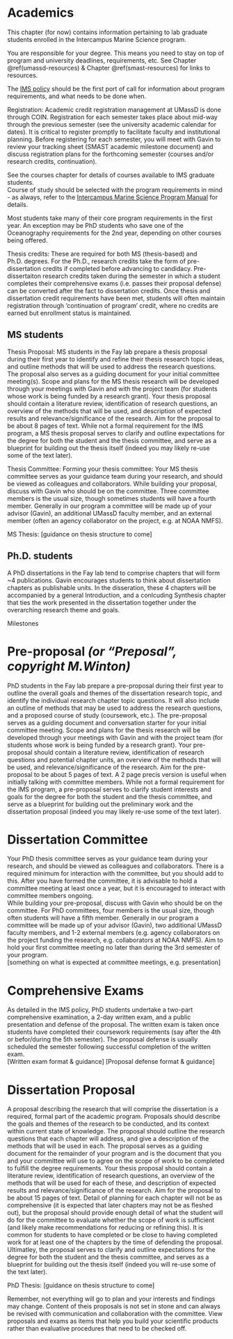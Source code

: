 # Academics {#academics}

This chapter (for now) contains information pertaining to lab graduate students enrolled in the Intercampus Marine Science program.  

You are responsible for your degree. This means you need to stay on top of program and university deadlines, requirements, etc. See Chapter \@ref(umassd-resources) & Chapter \@ref(smast-resources) for links to resources.   

The [IMS policy](https://my.umassd.edu/html/terminalfour/media/umassdartmouth/smast/lab-pdf-files/IMS-General-Policy.pdf) should be the first port of call for information about program requirements, and what needs to be done when.  

Registration: Academic credit registration management at UMassD is done through COIN. Registration for each semester takes place about mid-way through the previous semester (see the university academic calendar for dates). It is critical to register promptly to facilitate faculty and institutional planning. Before registering for each semester, you will meet with Gavin to review your tracking sheet (SMAST academic milestone document) and discuss registration plans for the forthcoming semester (courses and/or research credits, continuation).  

See the courses chapter for details of courses available to IMS graduate students.  
Course of study should be selected with the program requirements in mind - as always, refer to the [Intercampus Marine Science Program Manual](https://my.umassd.edu/html/terminalfour/media/umassdartmouth/smast/lab-pdf-files/IMS-General-Policy.pdf) for details.  
  
Most students take many of their core program requirements in the first year. An exception may be PhD students who save one of the Oceanography requirements for the 2nd year, depending on other courses being offered.  

Thesis credits: These are required for both MS (thesis-based) and Ph.D. degrees. For the Ph.D., research credits take the form of pre-dissertation credits if completed before advancing to candidacy. Pre-dissertaiton research credits taken during the semester in which a student completes their comprehensive exams (i.e. passes their proposal defense) can be converted after the fact to dissertation credits. Once thesis and dissertation credit requirements have been met, students will often maintain registration through 'continuation of program' credit, where no credits are earned but enrollment status is maintained.  


## MS students

Thesis Proposal: MS students in the Fay lab prepare a thesis proposal during their first year to identify and refine their thesis research topic ideas, and outline methods that will be used to address the research questions. The proposal also serves as a guiding document for your initial committee meeting(s). Scope and plans for the MS thesis research will be developed through your meetings with Gavin and with the project team (for students whose work is being funded by a research grant). Your thesis proposal should contain a literature review, identification of research questions, an overview of the methods that will be used, and description of expected results and relevance/significance of the research. Aim for the proposal to be about 8 pages of text. While not a formal requirement for the IMS program, a MS thesis proposal serves to clarify and outline expectations for the degree for both the student and the thesis committee, and serve as a blueprint for building out the thesis itself (indeed you may likely re-use some of the text later).  

Thesis Committee: 
Forming  your thesis committee: Your MS thesis committee serves as your guidance team during your research, and should be viewed as colleagues and collaborators. While building your proposal, discuss with Gavin who should be on the committee. Three committee members is the usual size, though sometimes students will have a fourth member. Generally in our program a committee will be made up of your advisor (Gavin), an additional UMassD faculty member, and an external member (often an agency collaborator on the project, e.g. at NOAA NMFS).  

MS Thesis: [guidance on thesis structure to come]


## Ph.D. students  

A PhD dissertations in the Fay lab tend to comprise chapters that will form ~4 publications. Gavin encourages students to think about dissertation chapters as publishable units. In the disseration, these 4 chapters will be accompanied by a general Introduction, and a conlcuding Synthesis chapter that ties the work presented in the dissertation together under the overarching research theme and goals.  

Milestones

# Pre-proposal _(or "Preposal", copyright M.Winton)_
PhD students in the Fay lab prepare a pre-proposal during their first year to outline the overall goals and themes of the dissertation research topic, and identify the individual research chapter topic questions. It will also include an outline of methods that may be used to address the research questions, and a proposed course of study (coursework, etc.). The pre-proposal serves as a guiding document and conversation starter for your initial committee meeting. Scope and plans for the  thesis research will be developed through your meetings with Gavin and with the project team (for students whose work is being funded by a research grant). Your pre-proposal should contain a literature review, identification of research questions and potential chapter units, an overview of the methods that will be used, and relevance/significance of the research. Aim for the pre-proposal to be about 5 pages of text. A 2 page precis version is useful when initially talking with committee members. While not a formal requirement for the IMS program, a pre-proposal serves to clarify student interests and goals for the degree for both the student and the thesis committee, and serve as a blueprint for building out the preliminary work and the dissertation proposal (indeed you may likely re-use some of the text later).  

# Dissertation Committee
Your PhD thesis committee serves as your guidance team during your research, and should be viewed as colleagues and collaborators. There is a required minimum for interaction with the committee, but you should add to this. After you have formed the committee, it is advisable to hold a committee meeting at least once a year, but it is encouraged to interact with committee members ongoing.  
While building your pre-proposal, discuss with Gavin who should be on the committee. For PhD committees, four members is the usual size, though often students will have a fifth member. Generally in our program a committee will be made up of your advisor (Gavin), two additional UMassD faculty members, and 1-2 external members (e.g. agency collaborators on the project funding the research, e.g. collaborators at NOAA NMFS). Aim to hold your first committee meeting no later than during the 3rd semester of your program.   
[something on what is expected at committee meetings, e.g. presentation]

# Comprehensive Exams

As detailed in the IMS policy, PhD students undertake a two-part comprehensive examination, a 2-day written exam, and a public presentation and defense of the proposal. The written exam is taken once students have completed their coursework requirements (say after the 4th or befor/during the 5th semester). The proposal defense is usually scheduled the semester following successful completion of the written exam.  
[Written exam format & guidance]
[Proposal defense format & guidance]

# Dissertation Proposal

A proposal describing the research that will comprise the dissertation is a required, formal part of the academic program. Proposals should describe the goals and themes of the research to be conducted, and its context within current state of knowledge. The proposal should outline the research questions that each chapter will address, and give a description of the methods that will be used in each. The proposal serves as a guiding document for the remainder of your program and is the document that you and your committee will use to agree on the scope of work to be completed to fulfill the degree requirements. Your thesis proposal should contain a literature review, identification of research questions, an overview of the methods that will be used for each of these, and description of expected results and relevance/significance of the research. Aim for the proposal to be about 15 pages of text. Detail of planning for each chapter will not be as comprehensive (it is expected that later chapters may not be as fleshed out), but the proposal should provide enough detail of what the student will do for the committee to evaluate whether the scope of work is sufficient (and likely make recommendations for reducing or refining this). It is common for students to have completed or be close to having completed work for at least one of the chapters by the time of defending the proposal.  
Ultimatley, the proposal serves to clarify and outline expectations for the degree for both the student and the thesis committee, and serves as a blueprint for building out the thesis itself (indeed you will re-use some of the text later).  

PhD Thesis: [guidance on thesis structure to come]


Remember, not everything will go to plan and your interests and findings may change. Content of theis proposals is not set in stone and can always be revised with communication and collaboration with the committee. View proposals and exams as items that help you build your scientific products rather than evaluative procedures that need to be checked off.  
